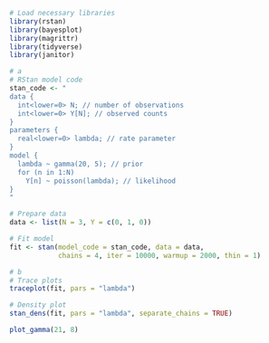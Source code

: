 ```r
# Load necessary libraries
library(rstan)
library(bayesplot)
library(magrittr)
library(tidyverse)
library(janitor)
```

```r
# a
# RStan model code
stan_code <- "
data {
  int<lower=0> N; // number of observations
  int<lower=0> Y[N]; // observed counts
}
parameters {
  real<lower=0> lambda; // rate parameter
}
model {
  lambda ~ gamma(20, 5); // prior
  for (n in 1:N)
    Y[n] ~ poisson(lambda); // likelihood
}
"

# Prepare data
data <- list(N = 3, Y = c(0, 1, 0))

# Fit model
fit <- stan(model_code = stan_code, data = data, 
            chains = 4, iter = 10000, warmup = 2000, thin = 1)

```


```r
# b 
# Trace plots
traceplot(fit, pars = "lambda")

# Density plot
stan_dens(fit, pars = "lambda", separate_chains = TRUE)

plot_gamma(21, 8)
```

